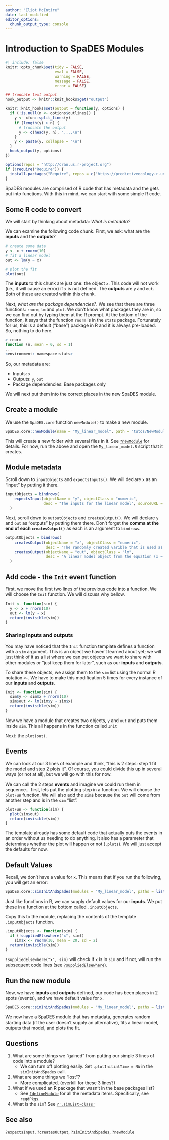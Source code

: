 ```yaml
---
author: "Eliot McIntire"
date: last-modified
editor_options:
  chunk_output_type: console
---
```


# Introduction to SpaDES Modules {#sec-moduleintro}

```r
#| include: false
knitr::opts_chunk$set(tidy = FALSE, 
                      eval = FALSE,
                      warning = FALSE, 
                      message = FALSE, 
                      error = FALSE)

## truncate text output
hook_output <- knitr::knit_hooks$get("output")

knitr::knit_hooks$set(output = function(y, options) {
  if (!is.null(n <- options$outlines)) {
    y <- xfun::split_lines(y)
    if (length(y) > n) {
      # truncate the output
      y <- c(head(y, n), "....\n")
    }
    y <- paste(y, collapse = "\n")
  }
  hook_output(y, options)
})

options(repos = "http://cran.us.r-project.org")
if (!require("Require")) {
  install.packages("Require", repos = c("https://predictiveecology.r-universe.dev", getOption("repos")))
}

```

SpaDES modules are comprised of R code that has metadata and the gets
put into functions. With this in mind, we can start with some simple R
code.

## Some R code to convert

We will start by thinking about metadata: *What is metadata?*

We can examine the following code chunk. First, we ask: what are the
**inputs** and the **outputs**?

```r
# create some data
y <- x + rnorm(10)
# fit a linear model
out <- lm(y ~ x)

# plot the fit
plot(out)
```

The **inputs** to this chunk are just one: the object `x`. This code
will not work (i.e., it will cause an error) if `x` is not defined. The
**outputs** are `y` and `out`. Both of these are created within this
chunk.

Next, *what are the package dependencies?*. We see that there are three
functions: `rnorm`, `lm` and `plot`. We don't know what packages they are in, so
we can find out by typing them at the R prompt. At the bottom of the function, it says
that the function `rnorm` is in the `stats` package. Fortunately for us,
this is a default ("base") package in R and it is always pre-loaded. So,
nothing to do here.

```r
> rnorm
function (n, mean = 0, sd = 1) 
...
<environment: namespace:stats>
```

So, our metadata are:

-   Inputs: `x`
-   Outputs: `y`, `out`
-   Package dependencies: Base packages only

We will next put them into the correct places in the new SpaDES module.

## Create a module

We use the `SpaDES.core` function `newModule()` to make a new module.

```r
SpaDES.core::newModule(name = "My_linear_model", path = "tutos/NewModuleIntro")
```

This will create a new folder with several files in it. See
[`?newModule`](https://rdrr.io/cran/SpaDES.core/man/newModule.html) for
details. For now, run the above and open the `My_linear_model.R` script
that it creates.

## Module metadata

Scroll down to `inputObjects` and `expectsInputs()`. We will declare `x`
as an "input" by putting it there.

```r
inputObjects = bindrows(
    expectsInput(objectName = "y", objectClass = "numeric", 
                 desc = "The inputs for the linear model", sourceURL = NA)
  )
```

Next, scroll down to `outputObjects` and `createsOutput()`. We will
declare `y` and `out` as "outputs" by putting them there. Don't forget
the **comma at the end of each `createsOutput()`** as each is an
argument to `bindrows`.

```r
outputObjects = bindrows(
    createsOutput(objectName = "x", objectClass = "numeric", 
                  desc = "The randomly created varible that is used as a response variable"),
    createsOutput(objectName = "out", objectClass = "lm", 
                  desc = "A linear model object from the equation (x ~ y)")
  )
```

## Add code - the `Init` event function

First, we move the first two lines of the previous code into a function.
We will choose the `Init` function. We will discuss why bellow.

```r
Init <- function(sim) {
  y <- x + rnorm(10)
  out <- lm(y ~ x)
  return(invisible(sim))
}
```

### Sharing inputs and outputs

You may have noticed that the `Init` function template defines a
function with a `sim` argument. This is an object we haven't learned
about yet; we will just think of it as a list where we can put objects
we want to share with other modules or "just keep them for later", such
as our **inputs** and **outputs**.

To share these objects, we assign them to the `sim` list using the
normal R notation `<-`. We have to make this modification 5 times for
every instance of our **inputs** and
**outputs**.<!--what do you mean 5 times?-->

```r
Init <- function(sim) {
  sim$y <- sim$x + rnorm(10)
  sim$out <- lm(sim$y ~ sim$x)
  return(invisible(sim))
}
```

Now we have a module that creates two objects, `y` and `out` and puts
them inside `sim`. This all happens in the function called `Init`
<!--maybe unnecessary?-->

Next: the `plot(out)`.

## Events

We can look at our 3 lines of example and think, "this is 2 steps: step
1 fit the model and step 2 plots it". Of course, you could divide this
up in several ways (or not at all), but we will go with this for now.

We can call the 2 steps **events** and imagine we could run them in
sequence... first, lets put the plotting step in a function. We will
choose the `plotFun` function. We will also add the `sim$` because the
`out` will come from another step and is in the `sim` "list".

```r
plotFun <- function(sim) {
  plot(sim$out)
  return(invisible(sim))
}
```

The template already has some default code that actually puts the events
in an order without us needing to do anything. It also has a parameter
that determines whether the plot will happen or not (`.plots`). We will
just accept the defaults for now.

## Default Values

Recall, we don't have a value for `x`. This means that if you run the
following, you will get an error:

```r
SpaDES.core::simInitAndSpades(modules = "My_linear_model", paths = list(modulePath = "tutos/NewModuleIntro"))
```

Just like functions in R, we can supply default values for our
**inputs**. We put these in a function at the bottom called
`.inputObjects`.

Copy this to the module, replacing the contents of the template
`.inputObjects` function.

```r
.inputObjects <- function(sim) {
  if (!suppliedElsewhere("x", sim))
    sim$x <- rnorm(10, mean = 20, sd = 2)
  return(invisible(sim))
}
```

`!suppliedElsewhere("x", sim)` will check if `x` is in `sim` and if not,
will run the subsequent code lines (see
[`?suppliedElsewhere`](https://rdrr.io/cran/SpaDES.core/man/suppliedElsewhere.html)).

## Run the new module

Now, we have **inputs** and **outputs** defined, our code has been
places in 2 spots (events), and we have default value for `x`.

```r
SpaDES.core::simInitAndSpades(modules = "My_linear_model", paths = list(modulePath = "tutos/NewModuleIntro"))
```

We now have a SpaDES module that has metadata, generates random starting
data (if the user doesn't supply an alternative), fits a linear model,
outputs that model, and plots the fit.

## Questions

1.  What are some things we "gained" from putting our simple 3 lines of
    code into a module?
    -   We can turn off plotting easily. Set `.plotInitialTime = NA` in
        the `simInitAndSpades` call.
2.  What are some things we "lost"?
    -   More complicated. (overkill for these 3 lines?)
3.  What if we used an R package that wasn't in the base packages list?
    -   See
        [`?defineModule`](https://rdrr.io/cran/SpaDES.core/man/defineModule.html)
        for all the metadata items. Specifically, see `reqdPkgs`.
4.  What is the `sim`? See
    [`?'.simList-class'`](https://rdrr.io/cran/SpaDES.core/man/simList-class.html)

## See also

[`?expectsInput`](https://rdrr.io/cran/SpaDES.core/man/expectsInput.html),
[`?createsOutput`](https://rdrr.io/cran/SpaDES.core/man/createsOutput.html),
[`?simInitAndSpades`](https://rdrr.io/cran/SpaDES.core/man/simInitAndSpades.html),
[`?newModule`](https://rdrr.io/cran/SpaDES.core/man/newModule.html)

